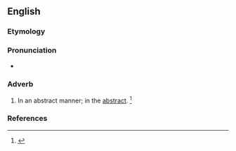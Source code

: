 ==English==

===Etymology===
{{suffix|abstractive|ly|lang=en}}

===Pronunciation===
* {{a|US}} {{IPA|/æbˈstɹæk.tɪv.li/|lang=en}}

===Adverb===
{{en-adv}}

# {{lb|en|now|rare}} In an abstract manner; in the [[abstract]]. {{defdate|First attested in the early 17<sup>th</sup> century.}}<ref name=SOED>{{R:SOED5|page=10}}</ref>

===References===
<references/>